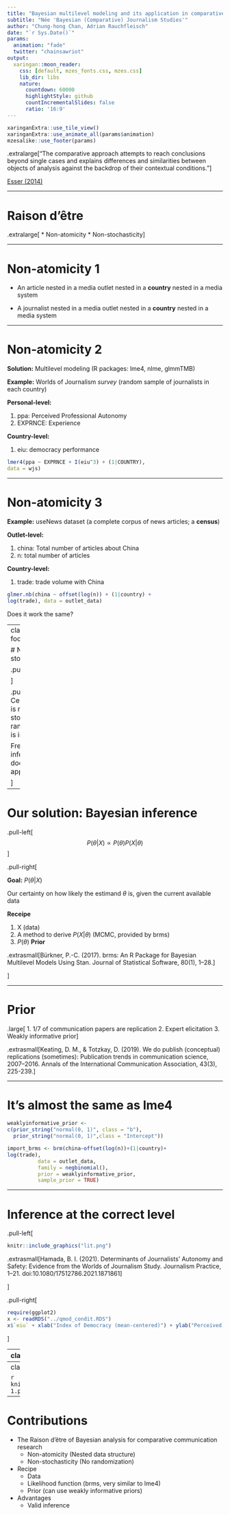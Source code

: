 ```yaml
---
title: "Bayesian multilevel modeling and its application in comparative communication research"
subtitle: "Née 'Bayesian (Comparative) Journalism Studies'"
author: "Chung-hong Chan, Adrian Rauchfleisch"
date: "`r Sys.Date()`"
params:
  animation: "fade"
  twitter: "chainsawriot"
output:
  xaringan::moon_reader:
    css: [default, mzes_fonts.css, mzes.css]
    lib_dir: libs
    nature:
      countdown: 60000
      highlightStyle: github
      countIncrementalSlides: false
      ratio: '16:9'
---
```


```r
xaringanExtra::use_tile_view()
xaringanExtra::use_animate_all(params$animation)
mzesalike::use_footer(params)
```

.extralarge["The comparative approach attempts to reach conclusions beyond single cases and explains differences and similarities between objects of analysis against the backdrop of their contextual conditions."]

[Esser (2014)](http://dx.doi.org/10.1057/9781137366474_2)

---

# Raison d'être

.extralarge[
* Non-atomicity
* Non-stochasticity
]

---

# Non-atomicity 1

* An article nested in a media outlet nested in a **country** nested in a media system

* A journalist nested in a media outlet nested in a **country** nested in a media system

---

# Non-atomicity 2

**Solution:** Multilevel modeling (R packages: lme4, nlme, glmmTMB)

**Example:** Worlds of Journalism *survey* (random sample of journalists in each country)

**Personal-level:**

1. ppa: Perceived Professional Autonomy
2. EXPRNCE: Experience

**Country-level:**

1. eiu: democracy performance

```r
lmer4(ppa ~ EXPRNCE + I(eiu^3) + (1|COUNTRY), 
data = wjs)
```

---

# Non-atomicity 3

**Example:** useNews dataset (a complete corpus of news articles; a **census**)

**Outlet-level:**

1. china: Total number of articles about China
1. n: total number of articles

**Country-level:**

1. trade: trade volume with China

```r
glmer.nb(china ~ offset(log(n)) + (1|country) + 
log(trade), data = outlet_data)
```

Does it work the same?

---
class: hide-footer

# Non-stochasticity

.pull-left[
```r
knitr::include_graphics("clt.gif")
```
.extrasmall[Source: Brenda Anderson (Stony Brook)]

]

.pull-right[
Census data is non-stochastic (no randomization is involved). 

Frequentist inference does not apply.

]

---

# Our solution: Bayesian inference

.pull-left[
$$P(\theta | X) \propto  P(\theta) P(X| \theta)$$
]

.pull-right[

**Goal:** $P(\theta | X)$

Our certainty on how likely the estimand $\theta$ is, given the current available data

**Receipe**

1. X (data)
2. A method to derive $P(X| \theta)$ (MCMC, provided by brms)
3. $P(\theta)$ **Prior**

.extrasmall[Bürkner, P.-C. (2017). brms: An R Package for Bayesian Multilevel Models Using Stan. Journal of Statistical Software, 80(1), 1–28.]

]

---

# Prior

.large[
1. 1/7 of communication papers are replication
2. Expert elicitation
3. Weakly informative prior
]

.extrasmall[Keating, D. M., & Totzkay, D. (2019). We do publish (conceptual) replications (sometimes): Publication trends in communication science, 2007–2016. Annals of the International Communication Association, 43(3), 225-239.]

---

# It's almost the same as lme4

```r
weaklyinformative_prior <- 
c(prior_string("normal(0, 1)", class = "b"),
  prior_string("normal(0, 1)",class = "Intercept"))

import_brms <- brm(china~offset(log(n))+(1|country)+
log(trade),
          data = outlet_data, 
		  family = negbinomial(),
          prior = weaklyinformative_prior, 
		  sample_prior = TRUE)
```

---

# Inference at the correct level

.pull-left[
```r
knitr::include_graphics("lit.png")
```

.extrasmall[Hamada, B. I. (2021). Determinants of Journalists’ Autonomy and Safety: Evidence from the Worlds of Journalism Study. Journalism Practice, 1–21. doi:10.1080/17512786.2021.1871861]

]

.pull-right[
```r
require(ggplot2)
x <- readRDS("../qmod_condit.RDS")
x$`eiu` + xlab("Index of Democracy (mean-centered)") + ylab("Perceived professional autonomy (mean-centered)") + theme_minimal() + scale_color_brewer(palette = "Dark2") + scale_fill_brewer(palette = "Dark2")
```

]

---
class: hide-footer

# Model checking through data generation (Posterior predictive checks)

.pull-left[
```r
knitr::include_graphics("fig3x-1.png")
```
]


.pull-right[
```r
knitr::include_graphics("fig3-1.png")
```
]

---
class: hide-footer

```r
knitr::include_graphics("clplot-1.png")
```

---
# Contributions

* The Raison d'être of Bayesian analysis for comparative communication research
    * Non-atomicity (Nested data structure)
    * Non-stochasticity (No randomization)
* Recipe
    * Data
	* Likelihood function (brms, very similar to lme4)
	* Prior (can use weakly informative priors)
* Advantages
    * Valid inference
	
